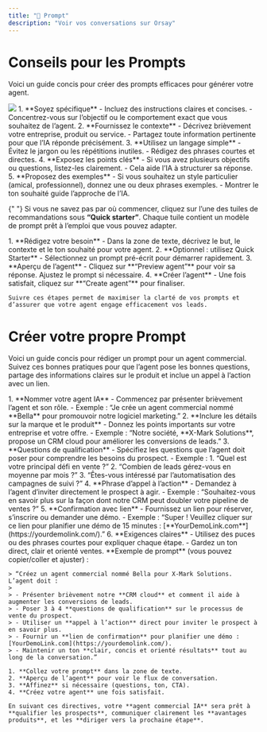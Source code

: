 ```yaml
---
title: "📝 Prompt"
description: "Voir vos conversations sur Orsay"
---
```


# Conseils pour les Prompts

Voici un guide concis pour créer des prompts efficaces pour générer votre agent.

<AccordionGroup>
  <Accordion title="💡 Conseils pour rédiger de bons prompts">
    <img style={{ borderRadius: "0.5rem" }} src="/image_prompt/1.png" />
    1. **Soyez spécifique**
       - Incluez des instructions claires et concises.
       - Concentrez-vous sur l’objectif ou le comportement exact que vous souhaitez de l’agent.
    2. **Fournissez le contexte**
       - Décrivez brièvement votre entreprise, produit ou service.
       - Partagez toute information pertinente pour que l’IA réponde précisément.
    3. **Utilisez un langage simple**
       - Évitez le jargon ou les répétitions inutiles.
       - Rédigez des phrases courtes et directes.
    4. **Exposez les points clés**
       - Si vous avez plusieurs objectifs ou questions, listez-les clairement.
       - Cela aide l’IA à structurer sa réponse.
    5. **Proposez des exemples**
       - Si vous souhaitez un style particulier (amical, professionnel), donnez une ou deux phrases exemples.
       - Montrer le ton souhaité guide l’approche de l’IA.
  </Accordion>

{" "}
<Accordion title="🛫 Recommandations Quick Starter">
  Si vous ne savez pas par où commencer, cliquez sur l’une des tuiles de
  recommandations sous **“Quick starter”**. Chaque tuile contient un modèle de
  prompt prêt à l’emploi que vous pouvez adapter.
</Accordion>

  <Accordion title="🤖 Création de votre agent">
    1. **Rédigez votre besoin**
       - Dans la zone de texte, décrivez le but, le contexte et le ton souhaité pour votre agent.
    2. **Optionnel : utilisez Quick Starter**
       - Sélectionnez un prompt pré-écrit pour démarrer rapidement.
    3. **Aperçu de l’agent**
       - Cliquez sur **“Preview agent”** pour voir sa réponse. Ajustez le prompt si nécessaire.
    4. **Créer l’agent**
       - Une fois satisfait, cliquez sur **“Create agent”** pour finaliser.

    Suivre ces étapes permet de maximiser la clarté de vos prompts et d’assurer que votre agent engage efficacement vos leads.

  </Accordion>
</AccordionGroup>

# Créer votre propre Prompt

Voici un guide concis pour rédiger un prompt pour un agent commercial. Suivez ces bonnes pratiques pour que l’agent pose les bonnes questions, partage des informations claires sur le produit et inclue un appel à l’action avec un lien.

<AccordionGroup>
  <Accordion title="💪 Bonnes pratiques pour les prompts d’agent commercial">
    1. **Nommer votre agent IA**
       - Commencez par présenter brièvement l’agent et son rôle.
       - Exemple : “Je crée un agent commercial nommé **Bella** pour promouvoir notre logiciel marketing.”
    2. **Inclure les détails sur la marque et le produit**
       - Donnez les points importants sur votre entreprise et votre offre.
       - Exemple : “Notre société, **X-Mark Solutions**, propose un CRM cloud pour améliorer les conversions de leads.”
    3. **Questions de qualification**
       - Spécifiez les questions que l’agent doit poser pour comprendre les besoins du prospect.
       - Exemple :
         1. “Quel est votre principal défi en vente ?”
         2. “Combien de leads gérez-vous en moyenne par mois ?”
         3. “Êtes-vous intéressé par l’automatisation des campagnes de suivi ?”
    4. **Phrase d’appel à l’action**
       - Demandez à l’agent d’inviter directement le prospect à agir.
       - Exemple : “Souhaitez-vous en savoir plus sur la façon dont notre CRM peut doubler votre pipeline de ventes ?”
    5. **Confirmation avec lien**
       - Fournissez un lien pour réserver, s’inscrire ou demander une démo.
       - Exemple : “Super ! Veuillez cliquer sur ce lien pour planifier une démo de 15 minutes : [**YourDemoLink.com**](https://yourdemolink.com/).”
    6. **Exigences claires**
       - Utilisez des puces ou des phrases courtes pour expliquer chaque étape.
       - Gardez un ton direct, clair et orienté ventes.
  </Accordion>

  <Accordion title="Mettre le tout ensemble">
    **Exemple de prompt** (vous pouvez copier/coller et ajuster) :

    > “Créez un agent commercial nommé Bella pour X-Mark Solutions. L’agent doit :
    >
    > - Présenter brièvement notre **CRM cloud** et comment il aide à augmenter les conversions de leads.
    > - Poser 3 à 4 **questions de qualification** sur le processus de vente du prospect.
    > - Utiliser un **appel à l’action** direct pour inviter le prospect à en savoir plus.
    > - Fournir un **lien de confirmation** pour planifier une démo : [YourDemoLink.com](https://yourdemolink.com/).
    > - Maintenir un ton **clair, concis et orienté résultats** tout au long de la conversation.”

    1. **Collez votre prompt** dans la zone de texte.
    2. **Aperçu de l’agent** pour voir le flux de conversation.
    3. **Affinez** si nécessaire (questions, ton, CTA).
    4. **Créez votre agent** une fois satisfait.

    En suivant ces directives, votre **agent commercial IA** sera prêt à **qualifier les prospects**, communiquer clairement les **avantages produits**, et les **diriger vers la prochaine étape**.

  </Accordion>
</AccordionGroup>
